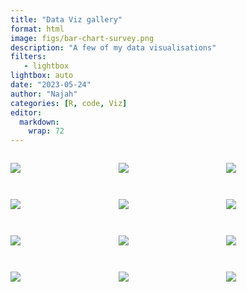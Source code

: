```yaml
---
title: "Data Viz gallery"
format: html
image: figs/bar-chart-survey.png
description: "A few of my data visualisations"
filters:
   - lightbox
lightbox: auto
date: "2023-05-24"
author: "Najah"
categories: [R, code, Viz]
editor: 
  markdown: 
    wrap: 72
---
```


::: {style="display: grid;grid-template-columns: repeat(auto-fill, minmax(150px, 1fr));grid-gap: 1em;"}

![](./figs/stacked_bar_green.png){group="my-gallery"}

![](./figs/VoteShare.png){group="my-gallery"}

![](./figs/composition_stacked_bar_bw.png){group="my-gallery"}

![](./figs/age-barplot.png){group="my-gallery"}

![](./figs/party_wise_margin.png){group="my-gallery"}

![](./figs/bar-chart-stacked-adr.png){group="my-gallery"}

![](./figs/front_vote_share.png){group="my-gallery"}

![](./figs/bar-chart-asset.png){group="my-gallery"}

![](figs/dit-bar.png){group="my-gallery"}

![](figs/age-hist.png){group="my-gallery"}

![](figs/line_chart.png){group="my-gallery"}

![](figs/bar-chart-survey.png){group="my-gallery"}
:::
